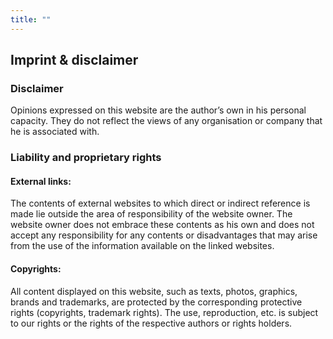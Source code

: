 ```yaml
---
title: ""
---
```

## Imprint & disclaimer

### Disclaimer

Opinions expressed on this website are the author’s own in his personal capacity. They do not reflect the views of any organisation or company that he is associated with.

### Liability and proprietary rights

#### External links:

The contents of external websites to which direct or indirect reference is made lie outside the area of responsibility of the website owner. The website owner does not embrace these contents as his own and does not accept any responsibility for any contents or disadvantages that may arise from the use of the information available on the linked websites.

#### Copyrights:

All content displayed on this website, such as texts, photos, graphics, brands and trademarks, are protected by the corresponding protective rights (copyrights, trademark rights). The use, reproduction, etc. is subject to our rights or the rights of the respective authors or rights holders.
